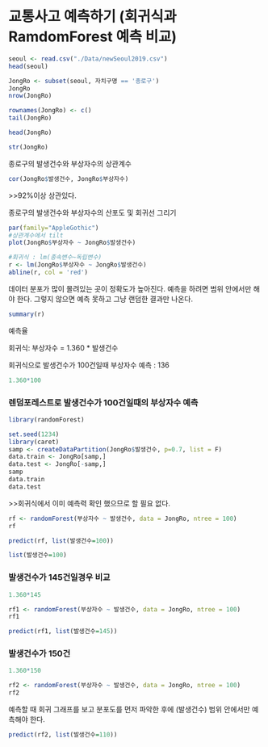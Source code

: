 # 교통사고 예측하기 (회귀식과 RamdomForest 예측 비교)

```r
seoul <- read.csv("./Data/newSeoul2019.csv")
head(seoul)
```

```r
JongRo <- subset(seoul, 자치구명 == '종로구')
JongRo
nrow(JongRo)
```

```r
rownames(JongRo) <- c()
tail(JongRo)
```

```r
head(JongRo)
```

```r
str(JongRo)
```

종로구의 발생건수와 부상자수의 상관계수

```r
cor(JongRo$발생건수, JongRo$부상자수)
```

\>\>92%이상 상관있다.

종로구의 발생건수와 부상자수의 산포도 및 회귀선 그리기

```r
par(family="AppleGothic")
#상관계수에서 tilt
plot(JongRo$부상자수 ~ JongRo$발생건수)

#회귀식 : lm(종속변수~독립변수)
r <- lm(JongRo$부상자수 ~ JongRo$발생건수)
abline(r, col = 'red')
```

데이터 분포가 많이 몰려있는 곳이 정확도가 높아진다. 예측을 하려면 범위 안에서만 해야 한다. 그렇지 않으면 예측 못하고 그냥 랜덤한 결과만 나온다.

```r
summary(r)
```

예측율

회귀식: 부상자수 = 1.360 \* 발생건수

회귀식으로 발생건수가 100건일때 부상자수 예측 : 136

```r
1.360*100
```

### 렌덤포레스트로 발생건수가 100건일때의 부상자수 예측

```r
library(randomForest)
```

```r
set.seed(1234)
library(caret)
samp <- createDataPartition(JongRo$발생건수, p=0.7, list = F)
data.train <- JongRo[samp,]
data.test <- JongRo[-samp,]
samp
data.train
data.test
```

\>\>회귀식에서 이미 예측력 확인 했으므로 할 필요 없다.

```r
rf <- randomForest(부상자수 ~ 발생건수, data = JongRo, ntree = 100)
rf
```

```r
predict(rf, list(발생건수=100))
```

```r
list(발생건수=100)
```

### 발생건수가 145건일경우 비교

```r
1.360*145
```

```r
rf1 <- randomForest(부상자수 ~ 발생건수, data = JongRo, ntree = 100)
rf1
```

```r
predict(rf1, list(발생건수=145))
```

### 발생건수가 150건

```r
1.360*150
```

```r
rf2 <- randomForest(부상자수 ~ 발생건수, data = JongRo, ntree = 100)
rf2
```

예측할 때 회귀 그래프를 보고 분포도를 먼저 파악한 후에 (발생건수) 범위 안에서만 예측해야 한다.

```r
predict(rf2, list(발생건수=110))
```
